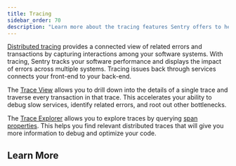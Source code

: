 ```yaml
---
title: Tracing
sidebar_order: 70
description: "Learn more about the tracing features Sentry offers to help you track your software performance across multiple systems."
---
```


[Distributed tracing](/product/sentry-basics/tracing/distributed-tracing/) provides a connected view of related errors and transactions by capturing interactions among your software systems. With tracing, Sentry tracks your software performance and displays the impact of errors across multiple systems. Tracing issues back through services connects your front-end to your back-end.

The [Trace View](/product/sentry-basics/tracing/trace-view/) allows you to drill down into the details of a single trace and traverse every transaction in that trace. This accelerates your ability to debug slow services, identify related errors, and root out other bottlenecks.

The [Trace Explorer](/product/explore/traces/) allows you to explore traces by querying [span properties](/concepts/search/searchable-properties/spans/). This helps you find relevant distributed traces that will give you more information to debug and optimize your code.

## Learn More

<PageGrid />
